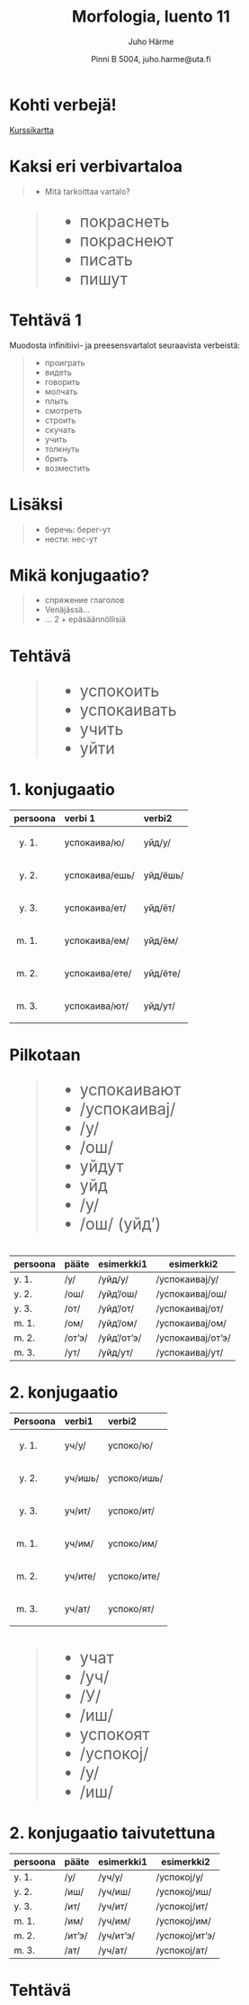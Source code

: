 % Morfologia, luento 11
% Juho Härme
% Pinni B 5004, juho.harme@uta.fi

# Kohti verbejä!


<!-- Aluksi harjoituksia na + v -->
<!-- katsaus kurssikarttoihin, siiryminen uuteen -->

[Kurssikartta](../materiaalit/kurssikartta2.pdf)

# Kaksi eri verbivartaloa

>- Mitä tarkoittaa vartalo?

<article class='incremental' style='font-size:200%;'>
>- покраснеть
>- покраснеют
>- писать
>- пишут
</article>


#  Tehtävä 1

Muodosta infinitiivi- ja preesensvartalot seuraavista verbeistä:

>- проиграть
>- видеть
>- говорить
>- молчать
>- плыть
>- смотреть
>- строить
>- скучать
>- учить
>- толкнуть
>- брить
>- возместить

# Lisäksi

>- беречь: берег-ут
>- нести: нес-ут


# Mikä konjugaatio?

>- спряжение глаголов
>- Venäjässä...
>- ... 2 + epäsäännöllisiä

# Tehtävä

<article class='incremental' style='font-size:200%;'>
>- успокоить
>- успокаивать
>- учить
>- уйти
</article>

# 1. konjugaatio

<table style="visibility: visible;">
<thead>
<tr class="header incremental">
<th align="left">persoona</th>
<th align="left">verbi 1</th>
<th align="left">verbi2</th>
</tr>
</thead>
<tbody>
<tr class="odd incremental">
<td align="left">y. 1.</td>
<td align="left">успокаива/ю/</td>
<td align="left">уйд/у/</td>
</tr>
<tr class="even incremental">
<td align="left">y. 2.</td>
<td align="left">успокаива/ешь/</td>
<td align="left">уйд/ёшь/</td>
</tr>
<tr class="odd incremental">
<td align="left">y. 3.</td>
<td align="left">успокаива/ет/</td>
<td align="left">уйд/ёт/</td>
</tr>
<tr class="even incremental">
<td align="left">m. 1.</td>
<td align="left">успокаива/ем/</td>
<td align="left">уйд/ём/</td>
</tr>
<tr class="odd incremental">
<td align="left">m. 2.</td>
<td align="left">успокаива/ете/</td>
<td align="left">уйд/ёте/</td>
</tr>
<tr class="even incremental">
<td align="left">m. 3.</td>
<td align="left">успокаива/ют/</td>
<td align="left">уйд/ут/</td>
</tr>
</tbody>
</table>


# Pilkotaan


<article class='incremental nobul' style='font-size:200%;'>
>- успокаивают 
>- /успокаиваj/
>- /у/
>- /ош/
>- уйдут
>- уйд
>- /у/
>- /ош/ (уйд')
</article>


#

persoona     | pääte       | esimerkki1  | esimerkki2
-------------|-------------|-------------|-----------
y. 1.        | /у/         | /уйд/у/     | /успокаиваj/у/
y. 2.        | /ош/        | /уйд'/ош/   | /успокаиваj/ош/
y. 3.        | /от/        | /уйд'/от/   | /успокаиваj/от/
m. 1.        | /ом/        | /уйд'/ом/   | /успокаиваj/ом/
m. 2.        | /от'э/      | /уйд'/от'э/ | /успокаиваj/от'э/
m. 3.        | /ут/        | /уйд/ут/    | /успокаиваj/ут/



# 2. konjugaatio

<table>
<thead>
<tr class="incremental header">
<th align="left">Persoona</th>
<th align="left">verbi1</th>
<th align="left">verbi2</th>
</tr>
</thead>
<tbody>
<tr class="incremental odd">
<td align="left">y. 1.</td>
<td align="left">уч/у/</td>
<td align="left">успоко/ю/</td>
</tr>
<tr class="incremental even">
<td align="left">y. 2.</td>
<td align="left">уч/ишь/</td>
<td align="left">успоко/ишь/</td>
</tr>
<tr class="incremental odd">
<td align="left">y. 3.</td>
<td align="left">уч/ит/</td>
<td align="left">успоко/ит/</td>
</tr>
<tr class="incremental even">
<td align="left">m. 1.</td>
<td align="left">уч/им/</td>
<td align="left">успоко/им/</td>
</tr>
<tr class="incremental odd">
<td align="left">m. 2.</td>
<td align="left">уч/ите/</td>
<td align="left">успоко/ите/</td>
</tr>
<tr class="incremental even">
<td align="left">m. 3.</td>
<td align="left">уч/ат/</td>
<td align="left">успоко/ят/</td>
</tr>
</tbody>
</table>



#

<article class='incremental nobul' style='font-size:200%;'>
>- учат
>- /уч/
>- /У/
>- /иш/
>- успокоят
>- /успокоj/
>- /у/
>- /иш/ 
</article>


# 2. konjugaatio taivutettuna

persoona     | pääte       | esimerkki1| esimerkki2
-------------|-------------|-----------|-----------
y. 1.        | /у/         | /уч/у/   | /успокоj/у/
y. 2.        | /иш/        | /уч/иш/  | /успокоj/иш/
y. 3.        | /ит/        | /уч/ит/  | /успокоj/ит/
m. 1.        | /им/        | /уч/им/  | /успокоj/им/
m. 2.        | /ит'э/      | /уч/ит'э/| /успокоj/ит'э/
m. 3.        | /ат/        | /уч/ат/  | /успокоj/ат/



# Tehtävä


